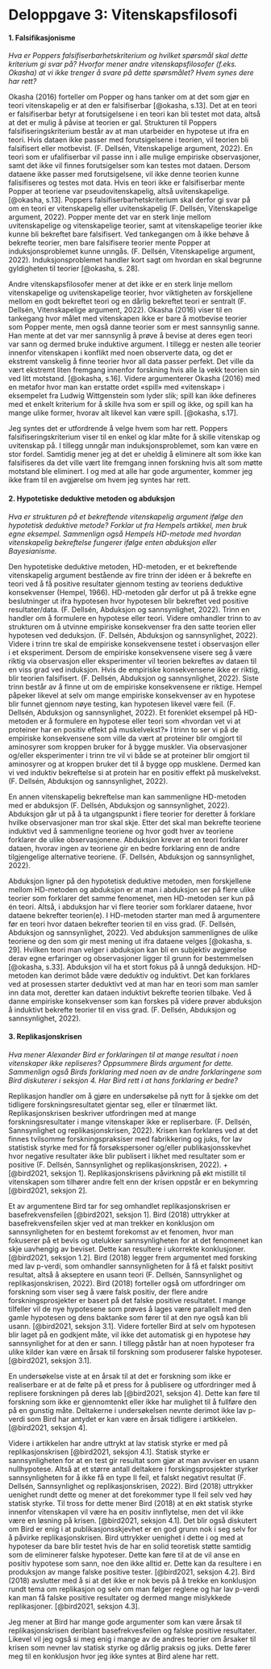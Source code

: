 # Deloppgave 3: Vitenskapsfilosofi

<!-- Part 3: Philosophy of science -->

#### **1. Falsifikasjonisme**

*Hva er Poppers falsifiserbarhetskriterium og hvilket spørsmål skal dette kriterium gi svar på? Hvorfor mener andre vitenskapsfilosofer (f.eks. Okasha) at vi ikke trenger å svare på dette spørsmålet? Hvem synes dere har rett?*

Okasha (2016) forteller om Popper og hans tanker om at det som gjør en teori vitenskapelig er at den er falsifiserbar [@okasha, s.13]. Det at en teori er falsifiserbar betyr at forutsigelsene i en teori kan bli testet mot data, altså at det er mulig å påvise at teorien er gal. Strukturen til Poppers falsifiseringskriterium består av at man utarbeider en hypotese ut ifra en teori. Hvis dataen ikke passer med forutsigelsene i teorien, vil teorien bli falsifisert eller motbevist. (F. Dellsén, Vitenskapelige argument, 2022). En teori som er ufalifiserbar vil passe inn i alle mulige empiriske observasjoner, samt det ikke vil finnes forutsigelser som kan testes mot dataen. Dersom dataene ikke passer med forutsigelsene, vil ikke denne teorien kunne falisifiseres og testes mot data. Hvis en teori ikke er falsifiserbar mente Popper at teoriene var pseudovitenskapelig, altså uvitenskapelige. [@okasha, s.13]. Poppers falsifiserbarhetskriterium skal derfor gi svar på om en teori er vitenskapelig eller uvitenskapelig (F. Dellsén, Vitenskapelige argument, 2022). Popper mente det var en sterk linje mellom uvitenskapelige og vitenskapelige teorier, samt at vitenskapelige teorier ikke kunne bli bekreftet bare falsifisert. Ved tankegangen om å ikke behøve å bekrefte teorier, men bare falsifisere teorier mente Popper at induksjonsproblemet kunne unngås. (F. Dellsén, Vitenskapelige argument, 2022). Induksjonsproblemet handler kort sagt om hvordan en skal begrunne gyldigheten til teorier [@okasha, s. 28].

Andre vitenskapsfilosofer mener at det ikke er en sterk linje mellom vitenskapelige og uvitenskapelige teorier, hvor viktigheten av forskjellene mellom en godt bekreftet teori og en dårlig bekreftet teori er sentralt (F. Dellsén, Vitenskapelige argument, 2022). Okasha (2016) viser til en tankegang hvor målet med vitenskapen ikke er bare å motbevise teorier som Popper mente, men også danne teorier som er mest sannsynlig sanne. Han mente at det var mer sannsynlig å prøve å bevise at deres egen teori var sann og dermed bruke induktive argument. I tillegg er nesten alle teorier innenfor vitenskapen i konflikt med noen observerte data, og det er ekstremt vanskelig å finne teorier hvor all data passer perfekt. Det ville da vært ekstremt liten fremgang innenfor forskning hvis alle la vekk teorien sin ved litt motstand. [@okasha, s.16]. Videre argumenterer Okasha (2016) med en metafor hvor man kan erstatte ordet «spill» med «vitenskap» i eksempelet fra Ludwig Wittgenstein som lyder slik; spill kan ikke defineres med et enkelt kriterium for å skille hva som er spill og ikke, og spill kan ha mange ulike former, hvorav alt likevel kan være spill. [@okasha, s.17].

Jeg syntes det er utfordrende å velge hvem som har rett. Poppers falsifiseringskriterium viser til en enkel og klar måte for å skille vitenskap og uvitenskap på. I tillegg unngår man induksjonsproblemet, som kan være en stor fordel. Samtidig mener jeg at det er uheldig å eliminere alt som ikke kan falsifiseres da det ville vært lite fremgang innen forskning hvis alt som møtte motstand ble eliminert. I og med at alle har gode argumenter, kommer jeg ikke fram til en avgjørelse om hvem jeg syntes har rett.

#### **2. Hypotetiske deduktive metoden og abduksjon**

*Hva er strukturen på et bekreftende vitenskapelig argument ifølge den hypotetisk deduktive metode? Forklar ut fra Hempels artikkel, men bruk egne eksempel. Sammenlign også Hempels HD-metode med hvordan vitenskapelig bekreftelse fungerer ifølge enten abduksjon eller Bayesianisme.*

Den hypotetiske deduktive metoden, HD-metoden, er et bekreftende vitenskapelig argument bestående av fire trinn der idéen er å bekrefte en teori ved å få positive resultater gjennom testing av teoriens deduktive konsekvenser (Hempel, 1966). HD-metoden går derfor ut på å trekke egne beslutninger ut ifra hypotesen hvor hypotesen blir bekreftet ved positive resultater/data. (F. Dellsén, Abduksjon og sannsynlighet, 2022). Trinn en handler om å formulere en hypotese eller teori. Videre omhandler trinn to av strukturen om å utvinne empiriske konsekvenser fra den satte teorien eller hypotesen ved deduksjon. (F. Dellsén, Abduksjon og sannsynlighet,
2022). Videre i trinn tre skal de empiriske konsekvensene testet i observasjon eller i et eksperiment. Dersom de empiriske konsekvensene visere seg å være riktig via observasjon eller eksperimenter vil teorien bekreftes av dataen til en viss grad ved induksjon. Hvis de empiriske konsekvensene ikke er riktig, blir teorien falsifisert. (F. Dellsén, Abduksjon og sannsynlighet, 2022). Siste trinn består av å finne ut om de empiriske konsekvensene er riktige. Hempel påpeker likevel at selv om mange empiriske konsekvenser av en hypotese blir funnet gjennom nøye testing, kan hypotesen likevel være feil. (F. Dellsén, Abduksjon og sannsynlighet, 2022). Et forenklet eksempel på HD-metoden er å formulere en hypotese eller teori som «hvordan vet vi at proteiner har en positiv effekt på muskelvekst?» I trinn to ser vi på de empiriske konsekvensene som ville da vært at proteiner blir omgjort til aminosyrer som kroppen bruker for å bygge muskler. Via observasjoner og/eller eksperimenter i trinn tre vil vi både se at proteiner blir omgjort til aminosyrer og at kroppen bruker det til å bygge opp musklene. Dermed kan vi ved induktiv bekreftelse si at protein har en positiv effekt på muskelvekst. (F. Dellsén, Abduksjon og sannsynlighet, 2022).

En annen vitenskapelig bekreftelse man kan sammenligne HD-metoden med er abduksjon (F. Dellsén, Abduksjon og sannsynlighet, 2022). Abduksjon går ut på å ta utgangspunkt i flere teorier for deretter å forklare hvilke observasjoner man tror skal skje. Etter det skal man bekrefte teoriene induktivt ved å sammenligne teoriene og hvor godt hver av teoriene forklarer de ulike observasjonene. Abduksjon krever at en teori forklarer dataen, hvorav ingen av teoriene gir en bedre forklaring enn de andre tilgjengelige alternative teoriene. (F. Dellsén, Abduksjon og sannsynlighet, 2022).

Abduksjon ligner på den hypotetisk deduktive metoden, men forskjellene mellom HD-metoden og abduksjon er at man i abduksjon ser på flere ulike teorier som forklarer det samme fenomenet, men HD-metoden ser kun på én teori. Altså, i abduksjon har vi flere teorier som forklarer dataene, hvor dataene bekrefter teorien(e). I HD-metoden starter man med å argumentere før en teori hvor dataen bekrefter teorien til en viss grad. (F. Dellsén, Abduksjon og sannsynlighet, 2022). Ved abduksjon sammenlignes de ulike teoriene og den som gir mest mening ut ifra dataene velges [@okasha, s. 29]. Hvilken teori man velger i abduksjon kan bli en subjektiv avgjørelse derav egne erfaringer og observasjoner ligger til grunn for bestemmelsen [@okasha, s.33]. Abduksjon vil ha et stort fokus på å unngå deduksjon. HD-metoden kan derimot både være deduktiv og induktivt. Det kan forklares ved at prosessen starter deduktivt ved at man har en teori som man samler inn data mot, deretter kan dataen induktivt bekrefte teorien tilbake. Ved å danne empiriske konsekvenser som kan forskes på videre prøver abduksjon å induktivt bekrefte teorier til en viss grad. (F. Dellsén, Abduksjon og sannsynlighet, 2022).

#### **3. Replikasjonskrisen**

*Hva mener Alexander Bird er forklaringen til at mange resultat i noen vitenskaper ikke repliseres? Oppsummere Birds argument for dette. Sammenlign også Birds forklaring med noen av de andre forklaringene som Bird diskuterer i seksjon 4. Har Bird rett i at hans forklaring er bedre?*

Replikasjon handler om å gjøre en undersøkelse på nytt for å sjekke om det tidligere forskningsresultatet gjentar seg, eller er tilnærmet likt. Replikasjonskrisen beskriver utfordringen med at mange forskningsresultater i mange vitenskaper ikke er repliserbare. (F. Dellsén, Sannsynlighet og replikasjonskrisen, 2022). Krisen kan forklares ved at det finnes tvilsomme forskningspraksiser med fabrikkering og juks, for lav statistisk styrke med for få forsøkspersoner og/eller publikasjonsskevhet hvor negative resultater ikke blir publisert i likhet med resultater som er positive (F. Dellsén, Sannsynlighet og replikasjonskrisen, 2022). + [@bird2021, seksjon 1]. Replikasjonskrisens påvirkning på økt mistillit til vitenskapen som tilhører andre felt enn der krisen oppstår er en bekymring [@bird2021, seksjon 2].

Et av argumentene Bird tar for seg omhandlet replikasjonskrisen er basefrekvensfeilen [@bird2021, seksjon 1]. Bird (2018) uttrykker at basefrekvensfeilen skjer ved at man trekker en konklusjon om sannsynligheten for en bestemt forekomst av et fenomen, hvor man fokuserer på et bevis og utelukker sannsynligheten for at det fenomenet kan skje uavhengig av beviset. Dette kan resultere i ukorrekte konklusjoner. [@bird2021, seksjon 1.2]. Bird (2018) legger frem argumentet med forsking med lav p-verdi, som omhandler sannsynligheten for å få et falskt positivt resultat, altså å akseptere en usann teori (F. Dellsén, Sannsynlighet og replikasjonskrisen, 2022). Bird (2018) forteller også om utfordringer om forskning som viser seg å være falsk positiv, der flere andre forskningsprosjekter er basert på det falske positive resultatet. I mange tilfeller vil de nye hypotesene som prøves å lages være parallelt med den gamle hypotesen og dens baktanke som fører til at den nye også kan bli usann. [@bird2021, seksjon 3.1]. Videre forteller Bird at selv om hypotesen blir laget på en godkjent måte, vil ikke det automatisk gi en hypotese høy sannsynlighet for at den er sann. I tillegg påstår han at noen hypoteser fra ulike kilder kan være en årsak til forskning som produserer falske hypoteser. [@bird2021, seksjon 3.1].

En undersøkelse viste at en årsak til at det er forskning som ikke er realiserbare er at de følte på et press for å publisere og utfordringer med å replisere forskningen på deres lab [@bird2021, seksjon 4]. Dette kan føre til forskning som ikke er gjennomtenkt eller ikke har mulighet til å fullføre den på en gunstig måte. Deltakerne i undersøkelsen nevnte derimot ikke lav p-verdi som Bird har antydet er kan være en årsak tidligere i artikkelen.[@bird2021, seksjon 4].

Videre i artikkelen har andre uttrykt at lav statisk styrke er med på replikasjonskrisen [@bird2021, seksjon 4.1]. Statisk styrke er sannsynligheten for at en test gir resultat som gjør at man avviser en usann nullhypotese. Altså at et større antall deltakere i forskingsprosjekter styrker sannsynligheten for å ikke få en type II feil, et falskt negativt resultat (F. Dellsén, Sannsynlighet og replikasjonskrisen, 2022). Bird (2018) uttrykker uenighet rundt dette og mener at det forekommer type II feil selv ved høy statisk styrke. Til tross for dette mener Bird (2018) at en økt statisk styrke innenfor vitenskapen vil være ha en positiv innflytelse, men det vil ikke være en løsning på krisen. [@bird2021, seksjon 4.1]. Det blir også diskutert om Bird er enig i at publikasjonsskjevhet er en god grunn nok i seg selv for å påvirke replikasjonskrisen. Bird uttrykker uenighet i dette i og med at hypoteser da bare blir testet hvis de har en solid teoretisk støtte samtidig som de eliminerer falske hypoteser. Dette kan føre til at de vil anse en positiv hypotese som sann, noe den ikke alltid er. Dette kan da resultere i en produksjon av mange falske positive tester. [@bird2021, seksjon 4.2]. Bird (2018) avslutter med å si at det ikke er nok bevis på å trekke en konklusjon rundt tema om replikasjon og selv om man følger reglene og har lav p-verdi kan man få falske positive resultater og dermed mange mislykkede replikasjoner. [@bird2021, seksjon 4.3].  

Jeg mener at Bird har mange gode argumenter som kan være årsak til replikasjonskrisen deriblant basefrekvesfeilen og falske positive resultater. Likevel vil jeg også si meg enig i mange av de andres teorier om årsaker til krisen som nevner lav statisk styrke og dårlig praksis og juks. Dette fører meg til en konklusjon hvor jeg ikke syntes at Bird alene har rett.
